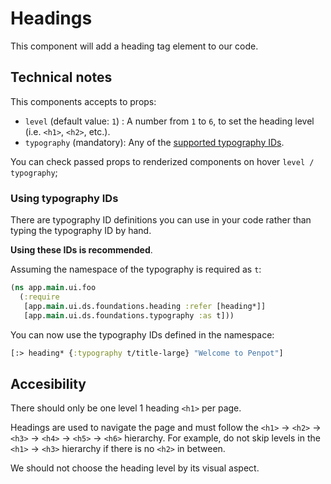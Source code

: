 
<Meta of={HeadingStories} />

# Headings

This component will add a heading tag element to our code.

## Technical notes

This components accepts to props:

- `level` (default value: `1`) : A number from `1` to `6`, to set the heading level (i.e. `<h1>`, `<h2>`, etc.). 
- `typography` (mandatory): Any of the [supported typography IDs](?path=/docs/foundations-typography--docs).

You can check passed props to renderized components on hover `level / typography`;


### Using typography IDs

There are typography ID definitions you can use in your code rather than typing the
typography ID by hand.

**Using these IDs is recommended**.

Assuming the namespace of the typography is required as `t`:

```clj
(ns app.main.ui.foo
  (:require
   [app.main.ui.ds.foundations.heading :refer [heading*]]
   [app.main.ui.ds.foundations.typography :as t]))
```

You can now use the typography IDs defined in the namespace:

```clj
[:> heading* {:typography t/title-large} "Welcome to Penpot"]
```

## Accesibility

There should only be one level 1 heading `<h1>` per page.

Headings are used to navigate the page and must follow the `<h1>` → `<h2>` → `<h3>` → `<h4>` → `<h5>` → `<h6>` hierarchy.
For example, do not skip levels in the `<h1>` → `<h3>` hierarchy if there is no `<h2>` in between.

We should not choose the heading level by its visual aspect.
